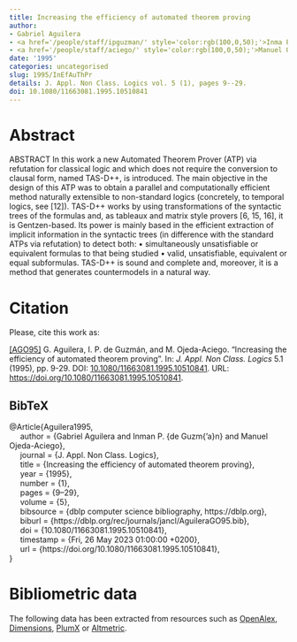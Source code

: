 ```yaml
---
title: Increasing the efficiency of automated theorem proving
author:
- Gabriel Aguilera
- <a href='/people/staff/ipguzman/' style='color:rgb(100,0,50);'>Inma P. de Guzmán</a>
- <a href='/people/staff/aciego/' style='color:rgb(100,0,50);'>Manuel Ojeda-Aciego</a>
date: '1995'
categories: uncategorised
slug: 1995/InEfAuThPr
details: J. Appl. Non Class. Logics vol. 5 (1), pages 9--29.
doi: 10.1080/11663081.1995.10510841
---
```




# Abstract


ABSTRACT In this work a new Automated Theorem Prover (ATP) via refutation for classical logic and which does not require the conversion to clausal form, named TAS-D++, is introduced. The main objective in the design of this ATP was to obtain a parallel and computationally efficient method naturally extensible to non-standard logics (concretely, to temporal logics, see [12]). TAS-D++ works by using transformations of the syntactic trees of the formulas and, as tableaux and matrix style provers [6, 15, 16], it is Gentzen-based. Its power is mainly based in the efficient extraction of implicit information in the syntactic trees (in difference with the standard ATPs via refutation) to detect both: • simultaneously unsatisfiable or equivalent formulas to that being studied • valid, unsatisfiable, equivalent or equal subformulas. TAS-D++ is sound and complete and, moreover, it is a method that generates countermodels in a natural way.








# Citation
Please, cite this work as:


<a name=bib-Aguilera1995></a>[[AGO95]](#cite-Aguilera1995) G. Aguilera, I. P. de Guzmán, and M. Ojeda-Aciego. “Increasing the efficiency of automated theorem proving”. In: _J. Appl. Non Class. Logics_ 5.1 (1995), pp. 9-29. DOI: [10.1080/11663081.1995.10510841](https://doi.org/10.1080%2F11663081.1995.10510841). URL: [https://doi.org/10.1080/11663081.1995.10510841](https://doi.org/10.1080/11663081.1995.10510841).

::: {.callout-note appearance="minimal" collapse=true}

## BibTeX

@Article{Aguilera1995,<br>&nbsp;&nbsp;&nbsp;&nbsp;  author = {Gabriel Aguilera and Inman P. {de Guzm{\a'a}n} and Manuel Ojeda-Aciego},<br>&nbsp;&nbsp;&nbsp;&nbsp;  journal = {J. Appl. Non Class. Logics},<br>&nbsp;&nbsp;&nbsp;&nbsp;  title = {Increasing the efficiency of automated theorem proving},<br>&nbsp;&nbsp;&nbsp;&nbsp;  year = {1995},<br>&nbsp;&nbsp;&nbsp;&nbsp;  number = {1},<br>&nbsp;&nbsp;&nbsp;&nbsp;  pages = {9--29},<br>&nbsp;&nbsp;&nbsp;&nbsp;  volume = {5},<br>&nbsp;&nbsp;&nbsp;&nbsp;  bibsource = {dblp computer science bibliography, https://dblp.org},<br>&nbsp;&nbsp;&nbsp;&nbsp;  biburl = {https://dblp.org/rec/journals/jancl/AguileraGO95.bib},<br>&nbsp;&nbsp;&nbsp;&nbsp;  doi = {10.1080/11663081.1995.10510841},<br>&nbsp;&nbsp;&nbsp;&nbsp;  timestamp = {Fri, 26 May 2023 01:00:00 +0200},<br>&nbsp;&nbsp;&nbsp;&nbsp;  url = {https://doi.org/10.1080/11663081.1995.10510841},<br>}

:::



# Bibliometric data


The following data has been extracted from resources such as [OpenAlex](https://openalex.org/), [Dimensions](https://app.dimensions.ai/), [PlumX](https://www.elsevier.com/insights/metrics/plumx) or [Altmetric](https://www.altmetric.com/).

<div style="display: flex; justify-content: center; align-items: center; height: 100%;">
<span class="__dimensions_badge_embed__" data-doi="10.1080/11663081.1995.10510841" data-legend="always"></span></div><script async src="https://badge.dimensions.ai/badge.js" charset="utf-8"></script>

<div style="display: flex; justify-content: center; align-items: center; height: 100%;">
<a href="https://plu.mx/plum/a/?doi=10.1080/11663081.1995.10510841" class="plumx-details" data-site="plum" data-hide-when-empty="true">Increasing the efficiency of automated theorem proving</a></div>

<div style="display: flex; justify-content: center; align-items: center; height: 100%;">
<script type="text/javascript" src="https://d1bxh8uas1mnw7.cloudfront.net/assets/embed.js"></script><div data-badge-type="medium-donut" class="altmetric-embed" data-badge-details="right" data-doi="10.1080/11663081.1995.10510841"></div></div>


## Cites

The following graph plots the number of cites received by this work from its publication, on a yearly basis.

```r
#| echo: false
#| results: asis
#| warning: false
#| message: false
source(here::here('scripts', 'manage_publications.R'))
df <- readRDS('citation_history.rds')
plot_citation_history(df)
```



## Papers citing this work

The following is a non-exhaustive list of papers that cite this work:


<a name=bib-Aguilera_1999></a>[[1]](#cite-Aguilera_1999) G. Aguilera, I. P. de Guzmán, M. Ojeda-Aciego, et al. “Reducing signed propositional formulas”. In: _Soft Computing - A Fusion of Foundations, Methodologies and Applications_ 2.4 (Feb. 1999), p. 157–166. ISSN: 1433-7479. DOI: [10.1007/s005000050048](https://doi.org/10.1007%2Fs005000050048). URL: [http://dx.doi.org/10.1007/s005000050048](http://dx.doi.org/10.1007/s005000050048).

<a name=bib-Altamirano_20001></a>[[2]](#cite-Altamirano_20001) E. Altamirano and G. Escalada-Imaz. “An Efficient Proof Method for Non-clausal Reasoning”. In: _Foundations of Intelligent Systems_. Springer Berlin Heidelberg, 2000, p. 534–542. ISBN: 9783540399636. DOI: [10.1007/3-540-39963-1_56](https://doi.org/10.1007%2F3-540-39963-1_56). URL: [http://dx.doi.org/10.1007/3-540-39963-1_56](http://dx.doi.org/10.1007/3-540-39963-1_56).

<a name=bib-Altamirano_2000></a>[[3]](#cite-Altamirano_2000) E. Altamirano and G. Escalada-Imaz. “Finding Tractable Formulas in NNF”. In: _Computational Logic — CL 2000_. Springer Berlin Heidelberg, 2000, p. 493–507. ISBN: 9783540449577. DOI: [10.1007/3-540-44957-4_33](https://doi.org/10.1007%2F3-540-44957-4_33). URL: [http://dx.doi.org/10.1007/3-540-44957-4_33](http://dx.doi.org/10.1007/3-540-44957-4_33).

<a name=bib-Enciso_1996></a>[[4]](#cite-Enciso_1996) M. Enciso, I. P. Guzmán, and C. Rossi. “Temporal reasoning over linear discrete time”. In: _Logics in Artificial Intelligence_. Springer Berlin Heidelberg, 1996, p. 303–319. ISBN: 9783540706434. DOI: [10.1007/3-540-61630-6_22](https://doi.org/10.1007%2F3-540-61630-6_22). URL: [http://dx.doi.org/10.1007/3-540-61630-6_22](http://dx.doi.org/10.1007/3-540-61630-6_22).

<a name=bib-Guti_rrez_2000></a>[[5]](#cite-Guti_rrez_2000) G. Gutiérrez, I. P. de Guzmán, J. Martínez, et al. “Reduction Theorems for Boolean Formulas Using Δ-Trees”. In: _Logics in Artificial Intelligence_. Springer Berlin Heidelberg, 2000, p. 179–192. ISBN: 9783540400066. DOI: [10.1007/3-540-40006-0_13](https://doi.org/10.1007%2F3-540-40006-0_13). URL: [http://dx.doi.org/10.1007/3-540-40006-0_13](http://dx.doi.org/10.1007/3-540-40006-0_13).

<a name=bib-de_Guzm_n_1999></a>[[6]](#cite-de_Guzm_n_1999) I. P. de Guzmán, P. Cordero, and M. Enciso. “Structure Theorems for Closed Sets of Implicates/Implicants in Temporal Logic”. In: _Progress in Artificial Intelligence_. Springer Berlin Heidelberg, 1999, p. 193–207. ISBN: 9783540481591. DOI: [10.1007/3-540-48159-1_14](https://doi.org/10.1007%2F3-540-48159-1_14). URL: [http://dx.doi.org/10.1007/3-540-48159-1_14](http://dx.doi.org/10.1007/3-540-48159-1_14).

<a name=bib-de_Guzm_n_1998></a>[[7]](#cite-de_Guzm_n_1998) I. P. de Guzmán, M. Ojeda-Aciego, and A. Valverde. “Implicates and Reduction Techniques for Temporal Logics”. In: _Logics in Artificial Intelligence_. Springer Berlin Heidelberg, 1998, p. 309–323. ISBN: 9783540495451. DOI: [10.1007/3-540-49545-2_21](https://doi.org/10.1007%2F3-540-49545-2_21). URL: [http://dx.doi.org/10.1007/3-540-49545-2_21](http://dx.doi.org/10.1007/3-540-49545-2_21).

<a name=bib-H_hnle_2001></a>[[8]](#cite-H_hnle_2001) R. Hähnle. “Advanced Many-Valued Logics”. In: _Handbook of Philosophical Logic_. Springer Netherlands, 2001, p. 297–395. ISBN: 9789401704526. DOI: [10.1007/978-94-017-0452-6_5](https://doi.org/10.1007%2F978-94-017-0452-6_5). URL: [http://dx.doi.org/10.1007/978-94-017-0452-6_5](http://dx.doi.org/10.1007/978-94-017-0452-6_5).

<a name=bib-httpsdoiorg1022028d291-25703></a>[[9]](#cite-httpsdoiorg1022028d291-25703) U. Hustadt. _Resolution-based decision procedures for subclasses of first-order logic_. En. 1999. DOI: [10.22028/D291-25703](https://doi.org/10.22028%2FD291-25703). URL: [https://publikationen.sulb.uni-saarland.de/handle/20.500.11880/25759](https://publikationen.sulb.uni-saarland.de/handle/20.500.11880/25759).

<a name=bib-Imaz_2023></a>[[10]](#cite-Imaz_2023) G. E. Imaz. “A first polynomial non-clausal class in many-valued logic”. In: _Fuzzy Sets and Systems_ 456 (Mar. 2023), p. 1–37. ISSN: 0165-0114. DOI: [10.1016/j.fss.2022.10.008](https://doi.org/10.1016%2Fj.fss.2022.10.008). URL: [http://dx.doi.org/10.1016/j.fss.2022.10.008](http://dx.doi.org/10.1016/j.fss.2022.10.008).

